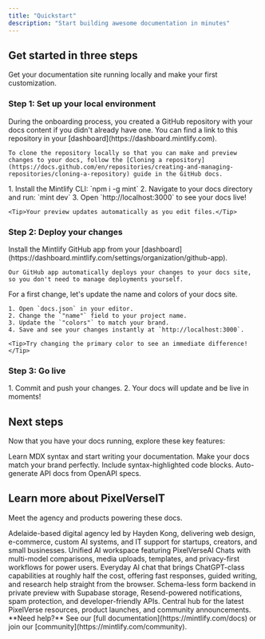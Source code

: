 ```yaml
---
title: "Quickstart"
description: "Start building awesome documentation in minutes"
---
```


## Get started in three steps

Get your documentation site running locally and make your first customization.

### Step 1: Set up your local environment

<AccordionGroup>
  <Accordion icon="copy" title="Clone your docs locally">
    During the onboarding process, you created a GitHub repository with your docs content if you didn't already have one. You can find a link to this repository in your [dashboard](https://dashboard.mintlify.com).
    
    To clone the repository locally so that you can make and preview changes to your docs, follow the [Cloning a repository](https://docs.github.com/en/repositories/creating-and-managing-repositories/cloning-a-repository) guide in the GitHub docs.
  </Accordion>
  <Accordion icon="rectangle-terminal" title="Start the preview server">
    1. Install the Mintlify CLI: `npm i -g mint`
    2. Navigate to your docs directory and run: `mint dev`
    3. Open `http://localhost:3000` to see your docs live!
    
    <Tip>Your preview updates automatically as you edit files.</Tip>
  </Accordion>
</AccordionGroup>

### Step 2: Deploy your changes

<AccordionGroup>
  <Accordion icon="github" title="Install our GitHub app">
    Install the Mintlify GitHub app from your [dashboard](https://dashboard.mintlify.com/settings/organization/github-app).
    
    Our GitHub app automatically deploys your changes to your docs site, so you don't need to manage deployments yourself.
</Accordion>
<Accordion icon="palette" title="Update your site name and colors">
    For a first change, let's update the name and colors of your docs site.

    1. Open `docs.json` in your editor.
    2. Change the `"name"` field to your project name.
    3. Update the `"colors"` to match your brand.
    4. Save and see your changes instantly at `http://localhost:3000`.

    <Tip>Try changing the primary color to see an immediate difference!</Tip>
  </Accordion>
</AccordionGroup>

### Step 3: Go live

<Accordion icon="rocket" title="Publish your docs">
  1. Commit and push your changes.
  2. Your docs will update and be live in moments!
</Accordion>

## Next steps

Now that you have your docs running, explore these key features:

<CardGroup cols={2}>

<Card title="Write Content" icon="pen-to-square" href="/essentials/markdown">
  Learn MDX syntax and start writing your documentation.
</Card>

<Card title="Customize style" icon="palette" href="/essentials/settings">
  Make your docs match your brand perfectly.
</Card>

<Card title="Add code examples" icon="square-code" href="/essentials/code">
  Include syntax-highlighted code blocks.
</Card>

<Card title="API documentation" icon="code" href="/api-reference/introduction">
  Auto-generate API docs from OpenAPI specs.
</Card>

</CardGroup>

## Learn more about PixelVerseIT

Meet the agency and products powering these docs.

<CardGroup cols={2}>

<Card title="PixelVerseIT" icon="building" href="https://pixelverse.tech/">
  Adelaide-based digital agency led by Hayden Kong, delivering web design, e-commerce, custom AI systems, and IT support for startups, creators, and small businesses.
</Card>

<Card title="PixelVerseAI" icon="sparkles" href="https://ai.pixelverse.tech/">
  Unified AI workspace featuring PixelVerseAI Chats with multi-model comparisons, media uploads, templates, and privacy-first workflows for power users.
</Card>

<Card title="HelloAI" icon="robot" href="https://helloai.pixelverse.tech/">
  Everyday AI chat that brings ChatGPT-class capabilities at roughly half the cost, offering fast responses, guided writing, and research help straight from the browser.
</Card>

<Card title="PixelVerse Forms" icon="file-lines" href="https://forms.pixelverse.tech/">
  Schema-less form backend in private preview with Supabase storage, Resend-powered notifications, spam protection, and developer-friendly APIs.
</Card>

<Card title="PixelVerse Links" icon="link" href="https://links.pixelverse.tech/">
  Central hub for the latest PixelVerse resources, product launches, and community announcements.
</Card>

</CardGroup>

<Note>
  **Need help?** See our [full documentation](https://mintlify.com/docs) or join our [community](https://mintlify.com/community).
</Note>
